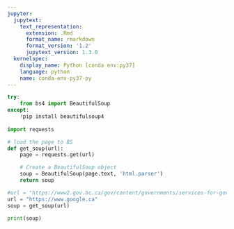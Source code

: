 ```yaml
---
jupyter:
  jupytext:
    text_representation:
      extension: .Rmd
      format_name: rmarkdown
      format_version: '1.2'
      jupytext_version: 1.3.0
  kernelspec:
    display_name: Python [conda env:py37]
    language: python
    name: conda-env-py37-py
---
```


```python
try:
    from bs4 import BeautifulSoup
except:
    !pip install beautifulsoup4
    
import requests

```

```python
# load the page to BS
def get_soup(url):
    page = requests.get(url)

    # Create a BeautifulSoup object
    soup = BeautifulSoup(page.text, 'html.parser')
    return soup


```

```python
#url = "https://www2.gov.bc.ca/gov/content/governments/services-for-government/information-management-technology/records-management/information-schedules/arcs/administrative-records/general"
url = "https://www.google.ca"
soup = get_soup(url)
```

```python
print(soup)
```
